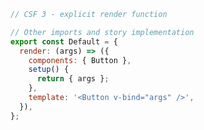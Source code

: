 ```js
// CSF 3 - explicit render function

// Other imports and story implementation
export const Default = {
  render: (args) => ({
    components: { Button },
    setup() {
      return { args };
    },
    template: '<Button v-bind="args" />',
  }),
};
```
